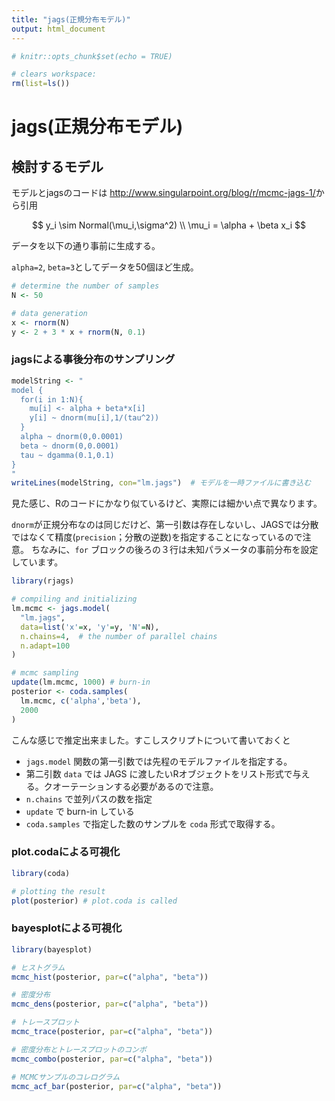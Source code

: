 ```yaml
---
title: "jags(正規分布モデル)"
output: html_document
---
```



```r
# knitr::opts_chunk$set(echo = TRUE)

# clears workspace:  
rm(list=ls()) 
```

# jags(正規分布モデル)

## 検討するモデル

モデルとjagsのコードは [http://www.singularpoint.org/blog/r/mcmc-jags-1/](http://www.singularpoint.org/blog/r/mcmc-jags-1/)から引用


$$
  y_i \sim Normal(\mu_i,\sigma^2) \\
  \mu_i = \alpha + \beta x_i
$$

データを以下の通り事前に生成する。

`alpha=2`, `beta=3`としてデータを50個ほど生成。

```r
# determine the number of samples
N <- 50

# data generation
x <- rnorm(N) 
y <- 2 + 3 * x + rnorm(N, 0.1)
```

### jagsによる事後分布のサンプリング

```r
modelString <- "
model {
  for(i in 1:N){
    mu[i] <- alpha + beta*x[i]
    y[i] ~ dnorm(mu[i],1/(tau^2))
  }
  alpha ~ dnorm(0,0.0001)
  beta ~ dnorm(0,0.0001)
  tau ~ dgamma(0.1,0.1)
}
"
writeLines(modelString, con="lm.jags")  # モデルを一時ファイルに書き込む
```


見た感じ、Rのコードにかなり似ているけど、実際には細かい点で異なります。

`dnorm`が正規分布なのは同じだけど、第一引数は存在しないし、JAGSでは分散ではなくて精度(`precision`；分散の逆数)を指定することになっているので注意。
ちなみに、`for` ブロックの後ろの３行は未知パラメータの事前分布を設定しています。

```r
library(rjags)

# compiling and initializing
lm.mcmc <- jags.model(
  "lm.jags",
  data=list('x'=x, 'y'=y, 'N'=N),
  n.chains=4,  # the number of parallel chains
  n.adapt=100
)

# mcmc sampling
update(lm.mcmc, 1000) # burn-in
posterior <- coda.samples(
  lm.mcmc, c('alpha','beta'),
  2000
)
```

こんな感じで推定出来ました。すこしスクリプトについて書いておくと

- `jags.model` 関数の第一引数では先程のモデルファイルを指定する。
- 第二引数 `data` では JAGS に渡したいRオブジェクトをリスト形式で与える。クオーテーションする必要があるので注意。
- `n.chains` で並列パスの数を指定
- `update` で burn-in している
- `coda.samples` で指定した数のサンプルを `coda` 形式で取得する。

### plot.codaによる可視化

```r
library(coda)

# plotting the result
plot(posterior) # plot.coda is called
```

### bayesplotによる可視化

```r
library(bayesplot)
```

```r
# ヒストグラム
mcmc_hist(posterior, par=c("alpha", "beta"))
```

```r
# 密度分布
mcmc_dens(posterior, par=c("alpha", "beta"))
```


```r
# トレースプロット
mcmc_trace(posterior, par=c("alpha", "beta"))
```


```r
# 密度分布とトレースプロットのコンボ
mcmc_combo(posterior, par=c("alpha", "beta"))
```


```r
# MCMCサンプルのコレログラム
mcmc_acf_bar(posterior, par=c("alpha", "beta"))
```
